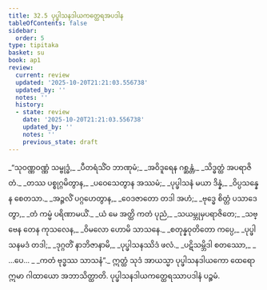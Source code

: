 ```yaml
---
title: 32.5 ပုပ္ဖါသနဒါယကတ္ထေရအပဒါန
tableOfContents: false
sidebar:
  order: 5
type: tipitaka
basket: su
book: ap1
review:
  current: review
  updated: '2025-10-20T21:21:03.556738'
  updated_by: ''
  notes: ''
  history:
  - state: review
    date: '2025-10-20T21:21:03.556738'
    updated_by: ''
    notes: ''
    previous_state: draft
---
```



<DynamicBreadcrumb />


<ReviewStatus review={frontmatter.review} showDetails={true} />

<HypothesisAnnotation frontmatter={frontmatter} />

<Division number="20" book="ap1" e="ch" v="20" p="290">

<Paragraph number="3533" type="verses" book="ap1">
_“သုဝဏ္ဏဝဏ္ဏံ သမ္ဗုဒ္ဓံ,_  
_ပီတရံသိံဝ ဘာဏုမံ;_  
_အဝိဒူရေန ဂစ္ဆန္တံ,_  
_သိဒ္ဓတ္ထံ အပရာဇိတံ._  

</Paragraph>

</Division>
<Division number="21" book="ap1" e="ch" v="20" p="290">

<Paragraph number="3534" type="verses" book="ap1">
_တဿ ပစ္စုဂ္ဂမိတွာန,_  
_ပဝေသေတွာန အဿမံ;_  
_ပုပ္ဖါသနံ မယာ ဒိန္နံ,_  
_ဝိပ္ပသန္နေန စေတသာ._  

</Paragraph>

</Division>
<Division number="22" book="ap1" e="ch" v="20" p="290">

<Paragraph number="3535" type="verses" book="ap1">
_အဉ္ဇလိံ ပဂ္ဂဟေတွာန,_  
_ဝေဒဇာတော တဒါ အဟံ;_  
_ဗုဒ္ဓေ စိတ္တံ ပသာဒေတွာ,_  
_တံ ကမ္မံ ပရိဏာမယိံ._  

</Paragraph>

</Division>
<Division number="23" book="ap1" e="ch" v="20" p="290">

<Paragraph number="3536" type="verses" book="ap1">
_ယံ မေ အတ္ထိ ကတံ ပုညံ,_  
_သယမ္ဘုမှပရာဇိတေ;_  
_သဗ္ဗေန တေန ကုသလေန,_  
_ဝိမလော ဟောမိ သာသနေ._  

</Paragraph>

</Division>
<Division number="24" book="ap1" e="ch" v="20" p="290">

<Paragraph number="3537" type="verses" book="ap1">
_စတုန္နဝုတိတော ကပ္ပေ,_  
_ပုပ္ဖါသနမဒံ တဒါ;_  
_ဒုဂ္ဂတိံ နာဘိဇာနာမိ,_  
_ပုပ္ဖါသနဿိဒံ ဖလံ._  

</Paragraph>

</Division>
<Division number="25" book="ap1" e="ch" v="20" p="290">

<Paragraph number="3538" type="verses" book="ap1">
_ပဋိသမ္ဘိဒါ စတဿော,_  
_ …ပေ… _  
_ကတံ ဗုဒ္ဓဿ သာသနံ”._  

</Paragraph>

<Paragraph number="3539" book="ap1">
ဣတ္ထံ သုဒံ အာယသ္မာ ပုပ္ဖါသနဒါယကော ထေရော ဣမာ ဂါထာယော အဘာသိတ္ထာတိ.

</Paragraph>
</Division>

<Paragraph number="3540" type="center" book="ap1">
ပုပ္ဖါသနဒါယကတ္ထေရဿာပဒါနံ ပဉ္စမံ.
</Paragraph>